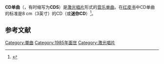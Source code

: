 {{Expand language|1=en|time=2020-12-11T05:54:47+00:00}}
{{NoteTA
|G1=Music
}}

{{Infobox media
|name       = 迷你CD单曲
|image      = 8cm CD single jacket.jpg

|caption    = 迷你CD单曲
|type       = [[光碟|光碟]]
|use        = 音频储存
|encoding   = 
|capacity   = 
|blocksize  =
|read       = 
|write      = 
|released  = {{start date and age|1987}}<ref name="auto">[http://articles.chicagotribune.com/1988-08-06/entertainment/8801210237_1_cd-market-3-inch-cd-discs 3-inch Compact Discs Aim At Singles Market] {{Wayback|url=http://articles.chicagotribune.com/1988-08-06/entertainment/8801210237_1_cd-market-3-inch-cd-discs |date=20180816194445 }} - August 06, 1988|By Los Angeles Daily News.</ref>
|standard  = [[CDDA|红皮书]]
|owner      = 
|dimensions = 8厘米（3.1 [[英寸|英寸]]）
|weight     = 
|extended from =
|extended to   =
}}

'''CD单曲'''（{{lang-en|CD single}}，有时缩写为'''CDS'''）是[[激光唱片|激光唱片]]形式的[[单曲|音乐单曲]]。在[[彩虹书|红皮书]]中CD单曲的标准是8 cm（3英寸）的CD（或'''迷你CD'''）<ref name="e-words.jp">{{Cite web|url=http://e-words.jp/w/CD.html|title=CDとは - IT用語辞典|website=IT用語辞典 e-Words|accessdate=2020-12-11|archive-date=2020-11-03|archive-url=https://web.archive.org/web/20201103021610/http://e-words.jp/w/CD.html|dead-url=no}}</ref>。

==参考文献==
{{reflist}}

{{音樂產業}}

[[Category:單曲|Category:單曲]]
[[Category:1985年面世|Category:1985年面世]]
[[Category:激光唱片|Category:激光唱片]]
